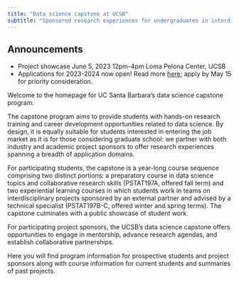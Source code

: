```yaml
---
title: "Data science capstone at UCSB"
subtitle: "Sponsored research experiences for undergraduates in interdisciplinary data science, computational science, and statistics"
---
```


::: callout-note
## Announcements

-   Project showcase June 5, 2023 12pm-4pm Loma Pelona Center, UCSB
-   Applications for 2023-2024 now open! Read more [here](about/info-for-students.qmd); apply by May 15 for priority consideration.
:::

Welcome to the homepage for UC Santa Barbara's data science capstone program.

The capstone program aims to provide students with hands-on research training and career development opportunities related to data science. By design, it is equally suitable for students interested in entering the job market as it is for those considering graduate school: we partner with both industry and academic project sponsors to offer research experiences spanning a breadth of application domains.

For participating students, the capstone is a year-long course sequence comprising two distinct portions: a preparatory course in data science topics and collaborative research skills (PSTAT197A, offered fall term) and two experiential learning courses in which students work in teams on interdisciplinary projects sponsored by an external partner and advised by a technical specialist (PSTAT197B-C, offered winter and spring terms). The capstone culminates with a public showcase of student work.

For participating project sponsors, the UCSB's data science capstone offers opportunities to engage in mentorship, advance research agendas, and establish collaborative partnerships.

Here you will find program information for prospective students and project sponsors along with course information for current students and summaries of past projects.
